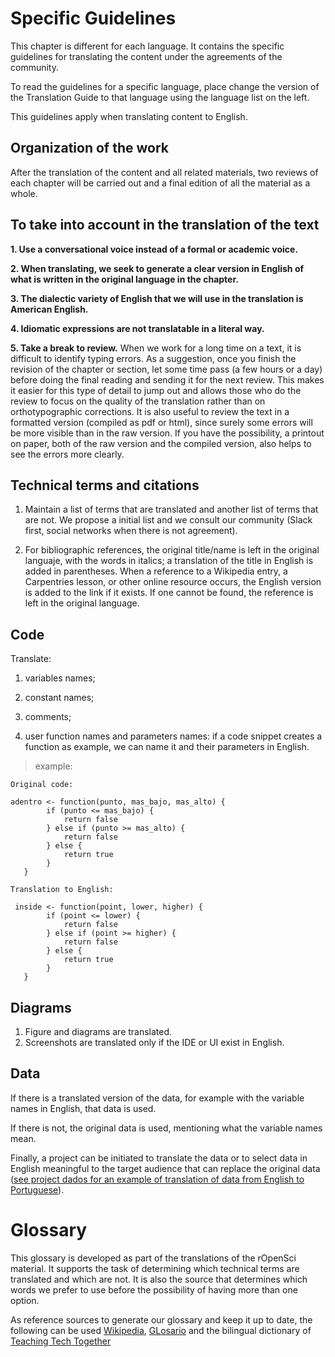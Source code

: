 # Specific Guidelines

::: callout-note
This chapter is different for each language. It contains the specific guidelines for translating the content under the agreements of the community.

To read the guidelines for a specific language, place change the version of the Translation Guide to that language using the language list on the left.
:::

This guidelines apply when translating content to English.

## Organization of the work

After the translation of the content and all related materials, two reviews of each chapter will be carried out and a final edition of all the material as a whole.

## To take into account in the translation of the text

__1. Use a conversational voice instead of a formal or academic voice.__

__2. When translating, we seek to generate a clear version in English of what is written in the original language in the chapter.__ 

__3. The dialectic variety of English that we will use in the translation is American English.__

__4. Idiomatic expressions are not translatable in a literal way.__

__5. Take a break to review.__ When we work for a long time on a text, it is difficult to identify typing errors. As a suggestion, once you finish the revision of the chapter or section, let some time pass (a few hours or a day) before doing the final reading and sending it for the next review. This makes it easier for this type of detail to jump out and allows those who do the review to focus on the quality of the translation rather than on orthotypographic corrections. It is also useful to review the text in a formatted version (compiled as pdf or html), since surely some errors will be more visible than in the raw version. If you have the possibility, a printout on paper, both of the raw version and the compiled version, also helps to see the errors more clearly.

## Technical terms and citations

1.  Maintain a list of terms that are translated and another list of terms that are not.
    We propose a initial list and we consult our community (Slack first, social networks when there is not agreement).

2.  For bibliographic references,
    the original title/name is left in the original languaje, with the words in italics;
    a translation of the title in English is added in parentheses.
    When a reference to a Wikipedia entry, a Carpentries lesson, or other online resource occurs,
    the English version is added to the link if it exists.
    If one cannot be found, the reference is left in the original language.
    
## Code

Translate:

1. variables names;

2. constant names;

3. comments;

4. user function names and parameters names: if a code snippet creates a function as example, we can name it and their parameters in English. 

> example:
    
    Original code:
    
    adentro <- function(punto, mas_bajo, mas_alto) {
            if (punto <= mas_bajo) {
                return false
            } else if (punto >= mas_alto) {
                return false
            } else {
                return true
            }
       }  
        
    Translation to English:
    
     inside <- function(point, lower, higher) {
            if (point <= lower) {
                return false
            } else if (point >= higher) {
                return false
            } else {
                return true
            }
       }

      
   
## Diagrams

1. Figure and diagrams are translated.
2. Screenshots are translated only if the IDE or UI exist in English.

## Data

If there is a translated version of the data, for example with the variable names in English, that data is used. 

If there is not, the original data is used, mentioning what the variable names mean.

Finally, a project can be initiated to translate the data or to select data in English meaningful to the target audience that can replace the original data ([see project dados for an example of translation of data from English to Portuguese](https://cienciadedatos.github.io/dados/)).

# Glossary {#glosario-en}

This glossary is developed as part of the translations of the rOpenSci material. It supports the task of determining which technical terms are translated and which are not.  It is also the source that determines which words we prefer to use before the possibility of having more than one option.

As reference sources to generate our glossary and keep it up to date, the following can be used [Wikipedia](https://es.wikipedia.org/), [GLosario](https://glosario.carpentries.org/) and the bilingual dictionary of [Teaching Tech Together](https://yabellini.shinyapps.io/T3Glossary/)
